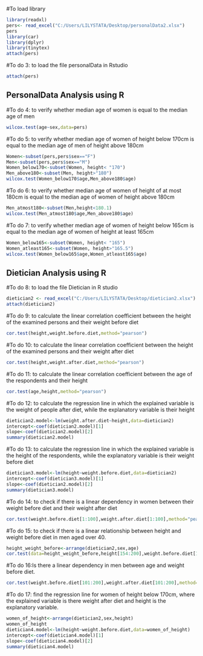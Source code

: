 #To load library
```r
library(readxl)
pers<- read_excel("C:/Users/LILYSTATA/Desktop/personalData2.xlsx")
pers
library(car)
library(dplyr)
library(tinytex)
attach(pers)
```


#To do 3: to load the file personalData in Rstudio
```r
attach(pers)
```

## PersonalData Analysis using R

#To do 4: to verify whether median age of women is equal to the median age of men

```r
wilcox.test(age~sex,data=pers)
```

#To do 5: to verify whether median age of women of height below 170cm is equal to the median age of men of height above 180cm
```r
Women<-subset(pers,pers$sex=="F")
Men<-subset(pers,pers$sex=="M")
Women_below170<-subset(Women, height< "170")
Men_above180<-subset(Men, height>"180")
wilcox.test(Women_below170$age,Men_above180$age)
```
#To do 6: to verify whether median age of women of height of at most 180cm is equal to the median age of women of height above 180cm

```r
Men_atmost180<-subset(Men,height<180.1)
wilcox.test(Men_atmost180$age,Men_above180$age)
```

#To do 7: to verify whether median age of women of height below 165cm is equal to the median age of women of height at least 165cm

```r
Women_below165<-subset(Women, height< "165")
Women_atleast165<-subset(Women, height>"165.5")
wilcox.test(Women_below165$age,Women_atleast165$age)
```
## Dietician Analysis using R

#To do 8: to load the file Dietician in R studio
```r
dietician2 <- read_excel("C:/Users/LILYSTATA/Desktop/dietician2.xlsx")
attach(dietician2)
```
#To do 9: to calculate the linear correlation coefficient between the height of the examined persons and their weight before diet
```r
cor.test(height,weight.before.diet,method="pearson")
```

#To do 10: to calculate the linear correlation coefficient between the height of the examined persons and their weight after diet
```r
cor.test(height,weight.after.diet,method="pearson")
```
#To do 11: to calculate the linear correlation coefficient between the age of the respondents and their height
```r
cor.test(age,height,method="pearson")
```

#To do 12: to calculate the regression line in which the explained variable is the weight of people after diet, while the explanatory variable is their height
```r
dietician2.model<-lm(weight.after.diet~height,data=dietician2)
intercept<-coef(dietician2.model)[1]
slope<-coef(dietician2.model)[2]
summary(dietician2.model)
```

#To do 13: to calculate the regression line in which the explained variable is the height of the respondents, while the explanatory variable is their weight before diet
```r
dietician3.model<-lm(height~weight.before.diet,data=dietician2)
intercept<-coef(dietician3.model)[1]
slope<-coef(dietician2.model)[2]
summary(dietician3.model)
```


#To do 14: to check if there is a linear dependency in women between their weight before diet and their weight after diet
```r
cor.test(weight.before.diet[1:100],weight.after.diet[1:100],method="pearson")
```

#To do 15: to check if there is a linear relationship between height and weight before diet in men aged over 40.

```r
height_weight_before<-arrange(dietician2,sex,age)
cor.test(data=height_weight_before,height[154:200],weight.before.diet[154:200],method="pearson")
```

#To do 16:Is there a linear dependency in men between age and weight before diet.
```r
cor.test(weight.before.diet[101:200],weight.after.diet[101:200],method="pearson")
```

#To do 17: find the regression line for women of height below 170cm, where the explained variable is there weight after diet and height is the explanatory variable.
```r
women_of_height<-arrange(dietician2,sex,height)
women_of_height
dietician4.model<-lm(height~weight.before.diet,data=women_of_height)
intercept<-coef(dietician4.model)[1]
slope<-coef(dietician4.model)[2]
summary(dietician4.model)
```
